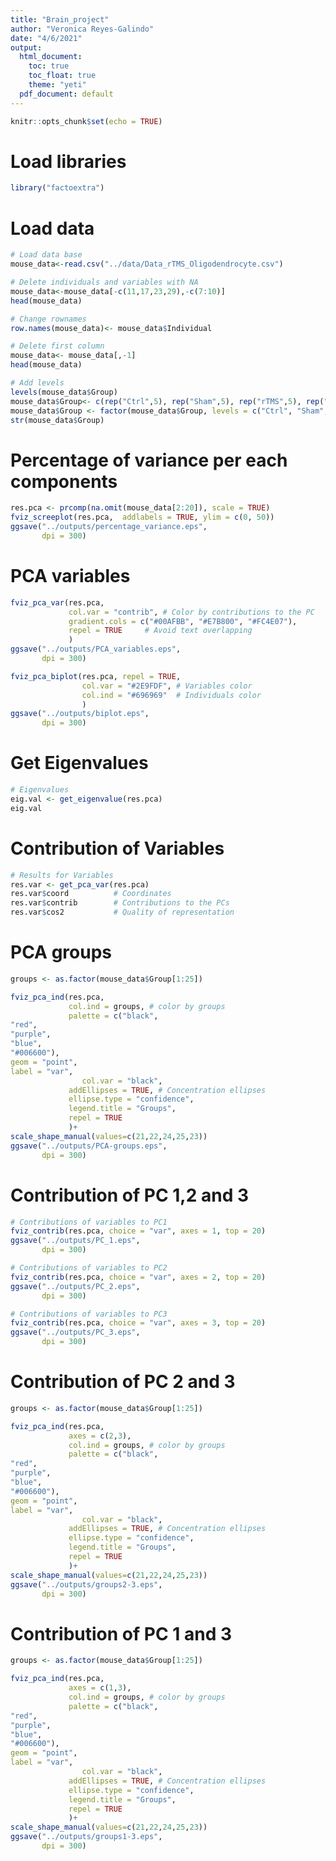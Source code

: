 ```yaml
---
title: "Brain_project"
author: "Veronica Reyes-Galindo"
date: "4/6/2021"
output:
  html_document:
    toc: true
    toc_float: true
    theme: "yeti"
  pdf_document: default
---
```


```r
knitr::opts_chunk$set(echo = TRUE)
```

# Load libraries
```r
library("factoextra")
```


# Load data

```r
# Load data base
mouse_data<-read.csv("../data/Data_rTMS_Oligodendrocyte.csv")

# Delete individuals and variables with NA
mouse_data<-mouse_data[-c(11,17,23,29),-c(7:10)]
head(mouse_data)

# Change rownames
row.names(mouse_data)<- mouse_data$Individual  

# Delete first column
mouse_data<- mouse_data[,-1]
head(mouse_data)

# Add levels
levels(mouse_data$Group)
mouse_data$Group<- c(rep("Ctrl",5), rep("Sham",5), rep("rTMS",5), rep("Fxl",5),rep("rTMS-Fxl",5))
mouse_data$Group <- factor(mouse_data$Group, levels = c("Ctrl", "Sham", "Fxl", "rTMS", "rTMS-Fxl"))
str(mouse_data$Group)
```

# Percentage of variance per each components
```r
res.pca <- prcomp(na.omit(mouse_data[2:20]), scale = TRUE)
fviz_screeplot(res.pca,  addlabels = TRUE, ylim = c(0, 50))
ggsave("../outputs/percentage_variance.eps",
       dpi = 300)
```

# PCA variables
```r
fviz_pca_var(res.pca,
             col.var = "contrib", # Color by contributions to the PC
             gradient.cols = c("#00AFBB", "#E7B800", "#FC4E07"),
             repel = TRUE     # Avoid text overlapping
             )
ggsave("../outputs/PCA_variables.eps",
       dpi = 300)
```

```r
fviz_pca_biplot(res.pca, repel = TRUE,
                col.var = "#2E9FDF", # Variables color
                col.ind = "#696969"  # Individuals color
                )
ggsave("../outputs/biplot.eps",
       dpi = 300)
```

# Get Eigenvalues
```r
# Eigenvalues
eig.val <- get_eigenvalue(res.pca)
eig.val
```
# Contribution of Variables 

```r
# Results for Variables
res.var <- get_pca_var(res.pca)
res.var$coord          # Coordinates
res.var$contrib        # Contributions to the PCs
res.var$cos2           # Quality of representation 
```

# PCA groups

```r
groups <- as.factor(mouse_data$Group[1:25])

fviz_pca_ind(res.pca,
             col.ind = groups, # color by groups
             palette = c("black",
"red",
"purple",
"blue",
"#006600"),
geom = "point",
label = "var",
                col.var = "black",
             addEllipses = TRUE, # Concentration ellipses
             ellipse.type = "confidence",
             legend.title = "Groups",
             repel = TRUE
             )+
scale_shape_manual(values=c(21,22,24,25,23))
ggsave("../outputs/PCA-groups.eps",
       dpi = 300)

```


# Contribution of PC 1,2 and 3

```r
# Contributions of variables to PC1
fviz_contrib(res.pca, choice = "var", axes = 1, top = 20)
ggsave("../outputs/PC_1.eps",
       dpi = 300)

# Contributions of variables to PC2
fviz_contrib(res.pca, choice = "var", axes = 2, top = 20)
ggsave("../outputs/PC_2.eps",
       dpi = 300)

# Contributions of variables to PC3
fviz_contrib(res.pca, choice = "var", axes = 3, top = 20)
ggsave("../outputs/PC_3.eps",
       dpi = 300)
```

# Contribution of PC 2 and 3

```r
groups <- as.factor(mouse_data$Group[1:25])

fviz_pca_ind(res.pca,
             axes = c(2,3),
             col.ind = groups, # color by groups
             palette = c("black",
"red",
"purple",
"blue",
"#006600"),
geom = "point",
label = "var",
                col.var = "black",
             addEllipses = TRUE, # Concentration ellipses
             ellipse.type = "confidence",
             legend.title = "Groups",
             repel = TRUE
             )+
scale_shape_manual(values=c(21,22,24,25,23))
ggsave("../outputs/groups2-3.eps",
       dpi = 300)
```

# Contribution of PC 1 and 3

```r
groups <- as.factor(mouse_data$Group[1:25])

fviz_pca_ind(res.pca,
             axes = c(1,3),
             col.ind = groups, # color by groups
             palette = c("black",
"red",
"purple",
"blue",
"#006600"),
geom = "point",
label = "var",
                col.var = "black",
             addEllipses = TRUE, # Concentration ellipses
             ellipse.type = "confidence",
             legend.title = "Groups",
             repel = TRUE
             )+
scale_shape_manual(values=c(21,22,24,25,23))
ggsave("../outputs/groups1-3.eps",
       dpi = 300)
```
